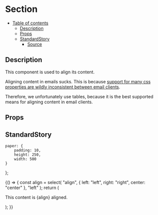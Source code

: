 
<Meta title="general/section" component={Section} />

# Section

- [Table of contents](#section)
  * [Description](#description)
  * [Props](#props)
  * [StandardStory](#standardstory)
    + [Source](#source)

## Description
This component is used to align its content.

Aligning content in emails sucks. This is because [support for many css properties are wildly
inconsistent between email clients](https://www.campaignmonitor.com/css/).

Therefore, we unfortunately use tables, because it is the best supported means for aligning content
in email clients.

## Props
<Props of={Section} />

## StandardStory
	paper: {
		padding: 10,
		height: 250,
		width: 500
	}
};

<Preview>
	<Story name="standard">
		{() => {
			const align = select(
				"align",
				{
					left: "left",
					right: "right",
					center: "center"
				},
				"left"
			);
			return (
				<Section align={align}>
					<Paper style={standardStyles.paper}>
						<p>This content is {align} aligned.</p>
					</Paper>
				</Section>
			);
		}}
	</Story>
</Preview>
